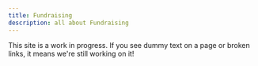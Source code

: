 ```yaml
---
title: Fundraising 
description: all about Fundraising
---
```


<Callout>

This site is a work in progress. If you see dummy text on a page or broken links, it means we're still working on it!

</Callout>



